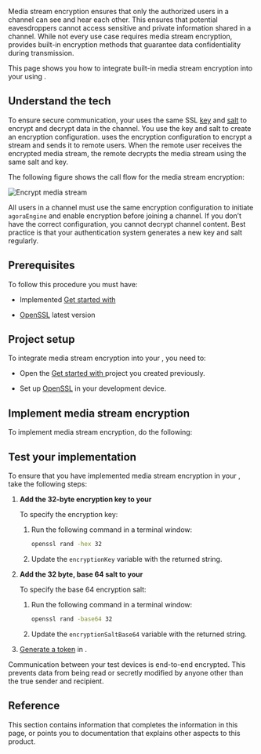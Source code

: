 

Media stream encryption ensures that only the authorized users in a channel can see and hear each other. This ensures that potential eavesdroppers cannot access sensitive and private information shared in a channel. While not every use case requires media stream encryption, <Vpd k="NAME"/> provides built-in encryption methods that guarantee data confidentiality during transmission.

This page shows you how to integrate built-in media stream encryption into your <Vpl k="CLIENT" /> using <Vpd k="NAME"/>.

## Understand the tech

To ensure secure communication, your <Vpl k="CLIENT" /> uses the same SSL [key](https://en.wikipedia.org/wiki/Public_key_certificate) and [salt](https://en.wikipedia.org/wiki/Salt_(cryptography)) to encrypt and decrypt data in the channel. You use the key and salt to create an encryption configuration. <Vg k="AGORA_BACKEND" /> uses the encryption configuration to encrypt a stream and sends it to remote users. When the remote user receives the encrypted media stream, the remote <Vpl k="CLIENT" /> decrypts the media stream using the same salt and key.

The following figure shows the call flow for the media stream encryption:

![Encrypt media stream](/images/video-sdk/media-stream-encryption.svg)

All users in a channel must use the same encryption configuration to initiate `agoraEngine` and enable encryption before joining a channel. If you don’t have the correct configuration, you cannot decrypt channel content. Best practice is that your authentication system generates a new key and salt regularly.

## Prerequisites

To follow this procedure you must have:

-   Implemented [Get started with <Vpd k="NAME"/>](../get-started/get-started-sdk)

-   [OpenSSL](https://www.openssl.org/) latest version


## Project setup

To integrate media stream encryption into your <Vpl k="CLIENT" />, you need to:

-   Open the [Get started with <Vpd k="NAME"/>](../get-started/get-started-sdk) project you created previously.

-   Set up [OpenSSL](https://www.openssl.org/) in your development device.

## Implement <Vg k="COMPANY" /> media stream encryption

To implement media stream encryption, do the following:

<ProjectImplement />

## Test your implementation

To ensure that you have implemented <Vg k="COMPANY" /> media stream encryption in your <Vpl k="CLIENT" />, take the following steps:

1.  **Add the 32-byte encryption key to your <Vpl k="CLIENT" />**

    To specify the encryption key:

    1.  Run the following command in a terminal window:

        ``` bash
        openssl rand -hex 32
        ```

    2.  Update the `encryptionKey` variable with the returned string.

2.  **Add the 32 byte, base 64 salt to your <Vpl k="CLIENT" />**

    To specify the base 64 encryption salt:

    1.  Run the following command in a terminal window:

        ``` bash
        openssl rand -base64 32
        ```

    2.  Update the `encryptionSaltBase64` variable with the returned string.

3.  [Generate a token](../reference/manage-agora-account#generate-a-temporary-token) in <Vg k="CONSOLE" />.

<ProjectTest />

Communication between your test devices is end-to-end encrypted. This prevents data from being read or secretly modified by anyone other than the true sender and recipient.

## Reference

This section contains information that completes the information in this page, or points you to documentation that explains other aspects to this product.

<Reference />
